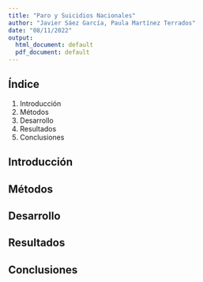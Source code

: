 ```yaml
---
title: "Paro y Suicidios Nacionales"
author: "Javier Sáez García, Paula Martínez Terrados"
date: "08/11/2022"
output:
  html_document: default
  pdf_document: default
---
```


## Índice
1. Introducción
2. Métodos
3. Desarrollo
4. Resultados
5. Conclusiones

## Introducción


## Métodos

## Desarrollo

## Resultados

## Conclusiones
